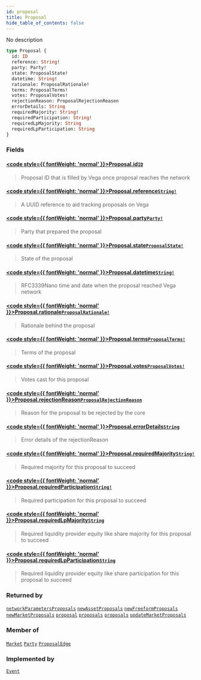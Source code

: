 ```yaml
---
id: proposal
title: Proposal
hide_table_of_contents: false
---
```








No description

```graphql
type Proposal {
  id: ID
  reference: String!
  party: Party!
  state: ProposalState!
  datetime: String!
  rationale: ProposalRationale!
  terms: ProposalTerms!
  votes: ProposalVotes!
  rejectionReason: ProposalRejectionReason
  errorDetails: String
  requiredMajority: String!
  requiredParticipation: String!
  requiredLpMajority: String
  requiredLpParticipation: String
}
```


### Fields

#### [<code style={{ fontWeight: 'normal' }}>Proposal.<b>id</b></code>](#)<Bullet />[`ID`](/docs/testnet/graphql/scalars/id) <Badge class="secondary" text="scalar"/>
> Proposal ID that is filled by Vega once proposal reaches the network
> 

#### [<code style={{ fontWeight: 'normal' }}>Proposal.<b>reference</b></code>](#)<Bullet />[`String!`](/docs/testnet/graphql/scalars/string) <Badge class="secondary" text="non-null"/> <Badge class="secondary" text="scalar"/>
> A UUID reference to aid tracking proposals on Vega
> 

#### [<code style={{ fontWeight: 'normal' }}>Proposal.<b>party</b></code>](#)<Bullet />[`Party!`](/docs/testnet/graphql/objects/party) <Badge class="secondary" text="non-null"/> <Badge class="secondary" text="object"/>
> Party that prepared the proposal
> 

#### [<code style={{ fontWeight: 'normal' }}>Proposal.<b>state</b></code>](#)<Bullet />[`ProposalState!`](/docs/testnet/graphql/enums/proposal-state) <Badge class="secondary" text="non-null"/> <Badge class="secondary" text="enum"/>
> State of the proposal
> 

#### [<code style={{ fontWeight: 'normal' }}>Proposal.<b>datetime</b></code>](#)<Bullet />[`String!`](/docs/testnet/graphql/scalars/string) <Badge class="secondary" text="non-null"/> <Badge class="secondary" text="scalar"/>
> RFC3339Nano time and date when the proposal reached Vega network
> 

#### [<code style={{ fontWeight: 'normal' }}>Proposal.<b>rationale</b></code>](#)<Bullet />[`ProposalRationale!`](/docs/testnet/graphql/objects/proposal-rationale) <Badge class="secondary" text="non-null"/> <Badge class="secondary" text="object"/>
> Rationale behind the proposal
> 

#### [<code style={{ fontWeight: 'normal' }}>Proposal.<b>terms</b></code>](#)<Bullet />[`ProposalTerms!`](/docs/testnet/graphql/objects/proposal-terms) <Badge class="secondary" text="non-null"/> <Badge class="secondary" text="object"/>
> Terms of the proposal
> 

#### [<code style={{ fontWeight: 'normal' }}>Proposal.<b>votes</b></code>](#)<Bullet />[`ProposalVotes!`](/docs/testnet/graphql/objects/proposal-votes) <Badge class="secondary" text="non-null"/> <Badge class="secondary" text="object"/>
> Votes cast for this proposal
> 

#### [<code style={{ fontWeight: 'normal' }}>Proposal.<b>rejectionReason</b></code>](#)<Bullet />[`ProposalRejectionReason`](/docs/testnet/graphql/enums/proposal-rejection-reason) <Badge class="secondary" text="enum"/>
> Reason for the proposal to be rejected by the core
> 

#### [<code style={{ fontWeight: 'normal' }}>Proposal.<b>errorDetails</b></code>](#)<Bullet />[`String`](/docs/testnet/graphql/scalars/string) <Badge class="secondary" text="scalar"/>
> Error details of the rejectionReason
> 

#### [<code style={{ fontWeight: 'normal' }}>Proposal.<b>requiredMajority</b></code>](#)<Bullet />[`String!`](/docs/testnet/graphql/scalars/string) <Badge class="secondary" text="non-null"/> <Badge class="secondary" text="scalar"/>
> Required majority for this proposal to succeed
> 

#### [<code style={{ fontWeight: 'normal' }}>Proposal.<b>requiredParticipation</b></code>](#)<Bullet />[`String!`](/docs/testnet/graphql/scalars/string) <Badge class="secondary" text="non-null"/> <Badge class="secondary" text="scalar"/>
> Required participation for this proposal to succeed
> 

#### [<code style={{ fontWeight: 'normal' }}>Proposal.<b>requiredLpMajority</b></code>](#)<Bullet />[`String`](/docs/testnet/graphql/scalars/string) <Badge class="secondary" text="scalar"/>
> Required liquidity provider equity like share majority for this proposal to succeed
> 

#### [<code style={{ fontWeight: 'normal' }}>Proposal.<b>requiredLpParticipation</b></code>](#)<Bullet />[`String`](/docs/testnet/graphql/scalars/string) <Badge class="secondary" text="scalar"/>
> Required liquidity provider equity like share participation for this proposal to succeed
> 



### Returned by

[`networkParametersProposals`](/docs/testnet/graphql/queries/network-parameters-proposals)  <Badge class="secondary" text="query"/><Bullet />[`newAssetProposals`](/docs/testnet/graphql/queries/new-asset-proposals)  <Badge class="secondary" text="query"/><Bullet />[`newFreeformProposals`](/docs/testnet/graphql/queries/new-freeform-proposals)  <Badge class="secondary" text="query"/><Bullet />[`newMarketProposals`](/docs/testnet/graphql/queries/new-market-proposals)  <Badge class="secondary" text="query"/><Bullet />[`proposal`](/docs/testnet/graphql/queries/proposal)  <Badge class="secondary" text="query"/><Bullet />[`proposals`](/docs/testnet/graphql/queries/proposals)  <Badge class="secondary" text="query"/><Bullet />[`proposals`](/docs/testnet/graphql/subscriptions/proposals)  <Badge class="secondary" text="subscription"/><Bullet />[`updateMarketProposals`](/docs/testnet/graphql/queries/update-market-proposals)  <Badge class="secondary" text="query"/>

### Member of

[`Market`](/docs/testnet/graphql/objects/market)  <Badge class="secondary" text="object"/><Bullet />[`Party`](/docs/testnet/graphql/objects/party)  <Badge class="secondary" text="object"/><Bullet />[`ProposalEdge`](/docs/testnet/graphql/objects/proposal-edge)  <Badge class="secondary" text="object"/>

### Implemented by

[`Event`](/docs/testnet/graphql/unions/event)  <Badge class="secondary" text="union"/>



